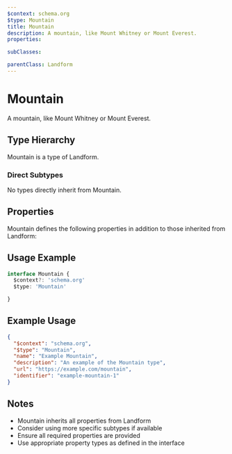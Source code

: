 ```yaml
---
$context: schema.org
$type: Mountain
title: Mountain
description: A mountain, like Mount Whitney or Mount Everest.
properties:

subClasses:

parentClass: Landform
---
```


# Mountain

A mountain, like Mount Whitney or Mount Everest.

## Type Hierarchy

Mountain is a type of Landform.

### Direct Subtypes

No types directly inherit from Mountain.

## Properties

Mountain defines the following properties in addition to those inherited from Landform:



## Usage Example

```typescript
interface Mountain {
  $context?: 'schema.org'
  $type: 'Mountain'

}
```

## Example Usage

```json
{
  "$context": "schema.org",
  "$type": "Mountain",
  "name": "Example Mountain",
  "description": "An example of the Mountain type",
  "url": "https://example.com/mountain",
  "identifier": "example-mountain-1"
}
```

## Notes

- Mountain inherits all properties from Landform
- Consider using more specific subtypes if available
- Ensure all required properties are provided
- Use appropriate property types as defined in the interface
